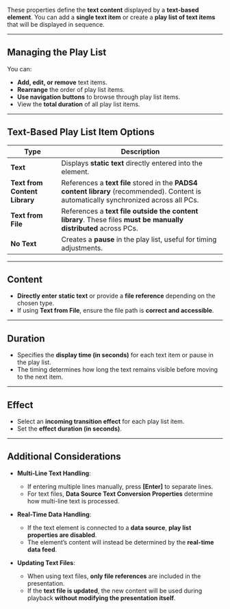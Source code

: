 
These properties define the **text content** displayed by a **text-based element**. You can add a **single text item** or create a **play list of text items** that will be displayed in sequence.

---

## **Managing the Play List**  

You can:  
- **Add, edit, or remove** text items.  
- **Rearrange** the order of play list items.  
- **Use navigation buttons** to browse through play list items.  
- View the **total duration** of all play list items.  

---

## **Text-Based Play List Item Options**  

| **Type** | **Description** |
|----------|----------------|
| **Text** | Displays **static text** directly entered into the element. |
| **Text from Content Library** | References a **text file** stored in the **PADS4 content library** (recommended). Content is automatically synchronized across all PCs. |
| **Text from File** | References a **text file outside the content library**. These files **must be manually distributed** across PCs. |
| **No Text** | Creates a **pause** in the play list, useful for timing adjustments. |

---

## **Content**  

- **Directly enter static text** or provide a **file reference** depending on the chosen type.  
- If using **Text from File**, ensure the file path is **correct and accessible**.  

---

## **Duration**  

- Specifies the **display time (in seconds)** for each text item or pause in the play list.  
- The timing determines how long the text remains visible before moving to the next item.  

---

## **Effect**  

- Select an **incoming transition effect** for each play list item.  
- Set the **effect duration (in seconds)**.  

---

## **Additional Considerations**  

- **Multi-Line Text Handling**:  
  - If entering multiple lines manually, press **[Enter]** to separate lines.  
  - For text files, **Data Source Text Conversion Properties** determine how multi-line text is processed.  

- **Real-Time Data Handling**:  
  - If the text element is connected to a **data source**, **play list properties are disabled**.  
  - The element’s content will instead be determined by the **real-time data feed**.  

- **Updating Text Files**:  
  - When using text files, **only file references** are included in the presentation.  
  - If the **text file is updated**, the new content will be used during playback **without modifying the presentation itself**.  
